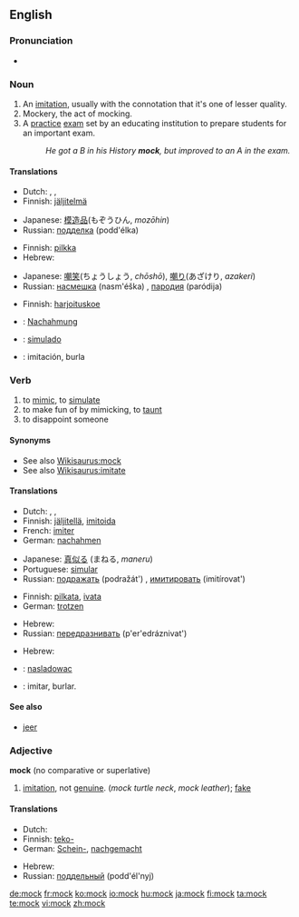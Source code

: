 ==English==

===Pronunciation===
* {{audio|en-us-mock.ogg|Audio (US)}}
*: {{rhymes|ɒk}}

===Noun===
{{en-noun}}

# An [[imitation]], usually with the connotation that it's one of lesser quality.
# Mockery, the act of mocking.
# A [[practice]] [[exam]] set by an educating institution to prepare students for an important exam.
#: ''He got a B in his History '''mock''', but improved to an A in the exam.''

====Translations====
{{trans-top|an imitation}}
* Dutch: {{t|nl|namaak|m}}, {{t|nl|afgietsel|n}}, {{t|nl|imitatie|f}}
* Finnish: [[jäljitelmä]]
{{trans-mid}}
* Japanese: [[模造品]](もぞうひん, ''mozōhin'')
* Russian: [[подделка]] (podd'élka) {{f}}
{{trans-bottom}}

{{trans-top|act of mocking}}
* Finnish: [[pilkka]]
* Hebrew: {{he-translation|סניטה|snitá}} {{f}}
{{trans-mid}}
* Japanese: [[嘲笑]](ちょうしょう, ''chōshō''), [[嘲り]](あざけり, ''azakeri'')
* Russian: [[насмешка]] (nasm'éška) {{f}}, [[пародия]] (paródija) {{f}}
{{trans-bottom}}

{{trans-top|a school exam}}
* Finnish: [[harjoituskoe]]
{{trans-mid}}
{{trans-bottom}}

{{checktrans-top}}
* {{ttbc|German}}: [[Nachahmung]] {{f}}
* {{ttbc|Portuguese}}: [[simulado]]
* {{ttbc|Spanish}}: imitación, burla
{{trans-bottom}}

===Verb===
{{en-verb}}

# to [[mimic]], to [[simulate]]
# to make fun of by mimicking, to [[taunt]]
# to disappoint someone

====Synonyms====
* See also [[Wikisaurus:mock]]
* See also [[Wikisaurus:imitate]]

====Translations====
{{trans-top|to mimic}}
* Dutch: {{t|nl|imiteren}}, {{t|nl|naäpen}}, {{t|nl|nadoen}}
* Finnish: [[jäljitellä]], [[imitoida]]
* French: [[imiter]]
* German: [[nachahmen]]
{{trans-mid}}
* Japanese: [[真似る]] (まねる, ''maneru'')
* Portuguese: [[simular]]
* Russian: [[подражать]] (podražát') {{impf}}, [[имитировать]] (imitírovat') {{impf}}
{{trans-bottom}}

{{trans-top|to taunt}}
* Finnish: [[pilkata]], [[ivata]]
* German: [[trotzen]]
{{trans-mid}}
* Hebrew: {{he-translation|לסנוט|lisnót}}
* Russian: [[передразнивать]] (p'er'edráznivat') {{impf}}
{{trans-bottom}}

{{trans-top|to disappoint someone}}
* Hebrew: {{he-translation|לאכזב|le`akhzév}}
{{trans-mid}}
{{trans-bottom}}

{{checktrans-top}}
* {{ttbc|Polish}}: [[nasladowac]]
* {{ttbc|Spanish}}: imitar, burlar.
{{trans-bottom}}

====See also====
* [[jeer]]

===Adjective===
'''mock''' (no comparative or superlative)

# [[imitation]], not [[genuine]].  (''mock turtle neck'', ''mock leather''); [[fake]]

====Translations====
{{trans-top|imitation, not genuine}}
* Dutch: {{t|nl|namaak-}}
* Finnish: [[teko-]]
* German: [[Schein-]], [[nachgemacht]]
{{trans-mid}}
* Hebrew: {{he-translation|-דמה|-déme}}
* Russian: [[поддельный]] (podd'él'nyj)
{{trans-bottom}}

[[de:mock]]
[[fr:mock]]
[[ko:mock]]
[[io:mock]]
[[hu:mock]]
[[ja:mock]]
[[fi:mock]]
[[ta:mock]]
[[te:mock]]
[[vi:mock]]
[[zh:mock]]